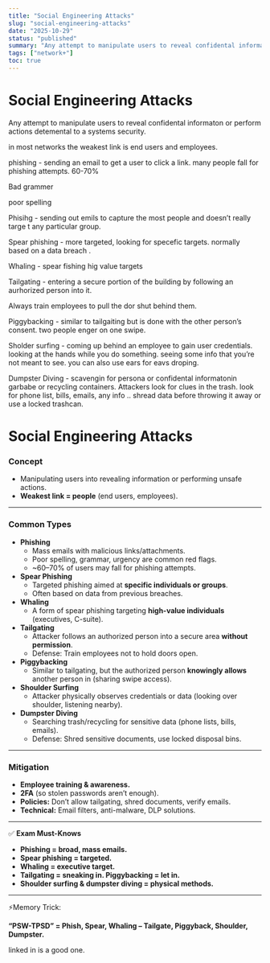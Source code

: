 ```yaml
---
title: "Social Engineering Attacks"
slug: "social-engineering-attacks"
date: "2025-10-29"
status: "published"
summary: "Any attempt to manipulate users to reveal confidental informaton or perform actions detemental to a systems security."
tags: ["network+"]
toc: true
---
```


# Social Engineering Attacks

Any attempt to manipulate users to reveal confidental informaton or perform actions detemental to a systems security. 

in most networks the weakest link is end users and employees.

phishing - sending an email to get a user to click a link. many people fall for phishing attempts. 60-70% 

Bad grammer 

poor spelling 

Phisihg - sending out emils to capture the most people and doesn’t really targe t any particular group. 

Spear phishing - more targeted, looking for specefic targets. normally based on a data breach . 

Whaling - spear fishing hig value targets 

Tailgating - entering a secure portion of the building by following an aurhorized person into it. 

Always train employees to pull the dor shut behind them. 

Piggybacking - similar to tailgaiting but is done with the other person’s consent. two people enger on one swipe. 

Sholder surfing - coming up behind an employee to gain user credentials. looking at the hands while you do something. seeing some info that you’re not meant to see. you can also use ears for eavs droping. 

Dumpster Diving - scavengin for persona or confidental informatonin garbabe or recycling containers. Attackers look for clues in the trash. look for phone list, bills, emails, any info .. shread data before throwing it away or use a locked trashcan. 

# Social Engineering Attacks

### Concept

- Manipulating users into revealing information or performing unsafe actions.
- **Weakest link = people** (end users, employees).

---

### Common Types

- **Phishing**
    - Mass emails with malicious links/attachments.
    - Poor spelling, grammar, urgency are common red flags.
    - ~60–70% of users may fall for phishing attempts.
- **Spear Phishing**
    - Targeted phishing aimed at **specific individuals or groups**.
    - Often based on data from previous breaches.
- **Whaling**
    - A form of spear phishing targeting **high-value individuals** (executives, C-suite).
- **Tailgating**
    - Attacker follows an authorized person into a secure area **without permission**.
    - Defense: Train employees not to hold doors open.
- **Piggybacking**
    - Similar to tailgating, but the authorized person **knowingly allows** another person in (sharing swipe access).
- **Shoulder Surfing**
    - Attacker physically observes credentials or data (looking over shoulder, listening nearby).
- **Dumpster Diving**
    - Searching trash/recycling for sensitive data (phone lists, bills, emails).
    - Defense: Shred sensitive documents, use locked disposal bins.

---

### Mitigation

- **Employee training & awareness.**
- **2FA** (so stolen passwords aren’t enough).
- **Policies:** Don’t allow tailgating, shred documents, verify emails.
- **Technical:** Email filters, anti-malware, DLP solutions.

---

✅ **Exam Must-Knows**

- **Phishing = broad, mass emails.**
- **Spear phishing = targeted.**
- **Whaling = executive target.**
- **Tailgating = sneaking in. Piggybacking = let in.**
- **Shoulder surfing & dumpster diving = physical methods.**

---

⚡Memory Trick:

**“PSW-TPSD” = Phish, Spear, Whaling – Tailgate, Piggyback, Shoulder, Dumpster.**

linked in is a good one.